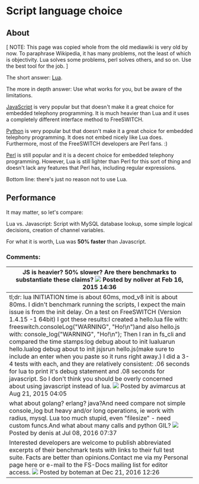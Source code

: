 
# Script language choice 

 

## About

\[ NOTE: This page was copied whole from the old mediawiki is very old by now. To paraphrase Wikipedia, it has many problems, not the least of which is objectivity. Lua solves some problems, perl solves others, and so on. Use the best tool for the job. \]  

The short answer: [Lua](../Modules/mod_lua_1048944.mdx).

The more in depth answer: Use what works for you, but be aware of the limitations.

[JavaScript](JavaScript/index.mdx#api) is very popular but that doesn't make it a great choice for embedded telephony programming. It is much heavier than Lua and it uses a completely different interface method to FreeSWITCH.

[Python](../Modules/mod_python_1048940.mdx#eol) is very popular but that doesn't make it a great choice for embedded telephony programming. It does not embed nicely like Lua does. Furthermore, most of the FreeSWITCH developers are Perl fans. :)

[Perl](../Modules/mod_perl_1048930.mdx#about) is still popular and it is a decent choice for embedded telephony programming. However, Lua is still lighter than Perl for this sort of thing and doesn't lack any features that Perl has, including regular expressions.

Bottom line: there's just no reason not to use Lua.

## Performance

It may matter, so let's compare:

Lua vs. Javascript: Script with MySQL database lookup, some simple logical decisions, creation of channel variables.

For what it is worth, Lua was **50% faster** than Javascript.

### Comments:

| JS is heavier? 50% slower? Are there benchmarks to substantiate these claims? ![](/images/icons/contenttypes/comment_16.png) Posted by noliver at Feb 16, 2015 14:36                                                                                                                                                                                                                                                                                                                                                                                                                                                                                                                                                                                                                                                                                                                                                     |
| ----------------------------------------------------------------------------------------------------------------------------------------------------------------------------------------------------------------------------------------------------------------------------------------------------------------------------------------------------------------------------------------------------------------------------------------------------------------------------------------------------------------------------------------------------------------------------------------------------------------------------------------------------------------------------------------------------------------------------------------------------------------------------------------------------------------------------------------------------------------------------------------------------------------------- |
| tl;dr: lua INITIATION time is about 60ms, mod\_v8 init is about 80ms. I didn't benchmark running the scripts, I expect the main issue is from the init delay. On a test on FreeSWITCH (Version 1.4.15 -1 64bit) I got these results:I created a hello.lua file with: freeswitch.consoleLog("WARNING", "Ho!\\n")and also hello.js with: console\_log("WARNING", "Ho!\\n"); Then I ran in fs\_cli and compared the time stamps:log debug about to init lualuarun hello.lualog debug about to init jsjsrun hello.js(make sure to include an enter when you paste so it runs right away.) I did a 3-4 tests with each, and they are relatively consistent: .06 seconds for lua to print it's debug statement and .08 seconds for javascript. So I don't think you should be overly concerned about using javascript instead of lua. ![](/images/icons/contenttypes/comment_16.png) Posted by avimarcus at Aug 21, 2015 04:05 |
| what about golang? erlang? java?And need compare not simple console\_log but heavy and/or long operations, ie work with radius, mysql. Lua too much stupid, even "filesize" - need custom funcs.And what about many calls and python GIL? ![](/images/icons/contenttypes/comment_16.png) Posted by denis at Jul 08, 2016 07:37                                                                                                                                                                                                                                                                                                                                                                                                                                                                                                                                                                                           |
| Interested developers are welcome to publish abbreviated excerpts of their benchmark tests with links to their full test suite. Facts are better than opinions.Contact me via my Personal page here or e-mail to the FS-Docs mailing list for editor access. ![](/images/icons/contenttypes/comment_16.png) Posted by boteman at Dec 21, 2016 12:26                                                                                                                                                                                                                                                                                                                                                                                                                                                                                                                                                                      |


